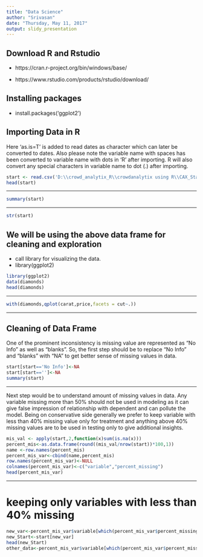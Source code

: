 ```yaml
---
title: "Data Science"
author: "Srivasan"
date: "Thursday, May 11, 2017"
output: slidy_presentation
---
```


## Download R and Rstudio

- https://cran.r-project.org/bin/windows/base/

- https://www.rstudio.com/products/rstudio/download/


## Installing packages

- install.packages('ggplot2')


## Importing Data in R
Here 'as.is=T' is added to read dates as character which can later be converted to dates. Also please note the variable name with spaces has been converted to variable name with dots in 'R' after importing. R will also convert any special characters in variable name to dot (.) after importing.
```r
start <- read.csv('D:\\crowd_analytix_R\\crowdanalytix using R\\CAX_Startup_Data.csv',header = T)
head(start)
```
***
```r
summary(start)
```
***
```r
str(start)
```

## We will be using the above data frame for cleaning and exploration

- call library for visualizing the data.
- library(ggplot2)

```r
library(ggplot2)
data(diamonds)
head(diamonds)
```

***
```r
with(diamonds,qplot(carat,price,facets = cut~.))
```

***
## Cleaning of Data Frame

One of the prominent inconsistency is missing value are represented as "No Info" as well as
"blanks". So, the first step should be to replace "No Info" and "blanks" with "NA" to get better sense of missing values in data.

```r
start[start=='No Info']<-NA
start[start=='']<-NA
summary(start)
```

***
Next step would be to understand amount of missing values in data. Any variable missing
more than 50% should not be used in modeling as it can give false impression of relationship
with dependent and can pollute the model. Being on conservative side generally we prefer to
keep variable with less than 40% missing value only for treatment and anything above 40%
missing values are to be used in testing only to give additional insights.

```r
mis_val <- apply(start,2,function(x)sum(is.na(x)))
percent_mis<-as.data.frame(round((mis_val/nrow(start))*100,1))
name <-row.names(percent_mis)
percent_mis_var<-cbind(name,percent_mis)
row.names(percent_mis_var)<-NULL
colnames(percent_mis_var)<-c("variable","percent_missing")
head(percent_mis_var)
```

***
# keeping only variables with less than 40% missing

```r
new_var<-percent_mis_var$variable[which(percent_mis_var$percent_missing<=40)]
new_Start<-start[new_var]
head(new_Start)
other_data<-percent_mis_var$variable[which(percent_mis_var$percent_missing>40)]
```

